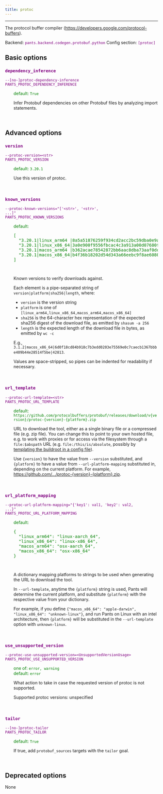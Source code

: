```yaml
---
title: protoc
---
```


---

The protocol buffer compiler (https://developers.google.com/protocol-buffers).

Backend: <span style="color: purple"><code>pants.backend.codegen.protobuf.python</code></span>
Config section: <span style="color: purple"><code>[protoc]</code></span>

## Basic options

<div style="color: purple">

### `dependency_inference`

  <code>--[no-]protoc-dependency-inference</code><br>
  <code>PANTS_PROTOC_DEPENDENCY_INFERENCE</code><br>
</div>
<div style="padding-left: 2em;">
<span style="color: green">default: <code>True</code></span>

<br>

Infer Protobuf dependencies on other Protobuf files by analyzing import statements.

</div>
<br>

## Advanced options

<div style="color: purple">

### `version`

  <code>--protoc-version=&lt;str&gt;</code><br>
  <code>PANTS_PROTOC_VERSION</code><br>
</div>
<div style="padding-left: 2em;">
<span style="color: green">default: <code>3.20.1</code></span>

<br>

Use this version of protoc.

</div>
<br>

<div style="color: purple">

### `known_versions`

  <code>--protoc-known-versions=&quot;['&lt;str&gt;', '&lt;str&gt;', ...]&quot;</code><br>
  <code>PANTS_PROTOC_KNOWN_VERSIONS</code><br>
</div>
<div style="padding-left: 2em;">
<span style="color: green">default: <pre>[
  "3.20.1|linux&lowbar;arm64 |8a5a51876259f934cd2acc2bc59dba0e9a51bd631a5c37a4b9081d6e4dbc7591|1804837",
  "3.20.1|linux&lowbar;x86&lowbar;64|3a0e900f9556fbcac4c3a913a00d07680f0fdf6b990a341462d822247b265562|1714731",
  "3.20.1|macos&lowbar;arm64 |b362acae78542872bb6aac8dba73aaf0dc6e94991b8b0a065d6c3e703fec2a8b|2708249",
  "3.20.1|macos&lowbar;x86&lowbar;64|b4f36b18202d54d343a66eebc9f8ae60809a2a96cc2d1b378137550bbe4cf33c|2708249"
]</pre></span>

<br>

Known versions to verify downloads against.

Each element is a pipe-separated string of `version|platform|sha256|length`, where:

- `version` is the version string
- `platform` is one of `[linux_arm64,linux_x86_64,macos_arm64,macos_x86_64]`
- `sha256` is the 64-character hex representation of the expected sha256
  digest of the download file, as emitted by `shasum -a 256`
- `length` is the expected length of the download file in bytes, as emitted by
  `wc -c`

E.g., `3.1.2|macos_x86_64|6d0f18cd84b918c7b3edd0203e75569e0c7caecb1367bbbe409b44e28514f5be|42813`.

Values are space-stripped, so pipes can be indented for readability if necessary.

</div>
<br>

<div style="color: purple">

### `url_template`

  <code>--protoc-url-template=&lt;str&gt;</code><br>
  <code>PANTS_PROTOC_URL_TEMPLATE</code><br>
</div>
<div style="padding-left: 2em;">
<span style="color: green">default: <code>https://github.com/protocolbuffers/protobuf/releases/download/v{version}/protoc-{version}-{platform}.zip</code></span>

<br>

URL to download the tool, either as a single binary file or a compressed file (e.g. zip file). You can change this to point to your own hosted file, e.g. to work with proxies or for access via the filesystem through a `file:$abspath` URL (e.g. `file:/this/is/absolute`, possibly by [templating the buildroot in a config file](<[Options](doc:options#config-file-entries)>)).

Use `{version}` to have the value from `--version` substituted, and `{platform}` to have a value from `--url-platform-mapping` substituted in, depending on the current platform. For example, https://github.com/.../protoc-{version}-{platform}.zip.

</div>
<br>

<div style="color: purple">

### `url_platform_mapping`

  <code>--protoc-url-platform-mapping=&quot;{'key1': val1, 'key2': val2, ...}&quot;</code><br>
  <code>PANTS_PROTOC_URL_PLATFORM_MAPPING</code><br>
</div>
<div style="padding-left: 2em;">
<span style="color: green">default: <pre>{
  "linux&lowbar;arm64": "linux-aarch&lowbar;64",
  "linux&lowbar;x86&lowbar;64": "linux-x86&lowbar;64",
  "macos&lowbar;arm64": "osx-aarch&lowbar;64",
  "macos&lowbar;x86&lowbar;64": "osx-x86&lowbar;64"
}</pre></span>

<br>

A dictionary mapping platforms to strings to be used when generating the URL to download the tool.

In `--url-template`, anytime the `{platform}` string is used, Pants will determine the current platform, and substitute `{platform}` with the respective value from your dictionary.

For example, if you define `{"macos_x86_64": "apple-darwin", "linux_x86_64": "unknown-linux"}`, and run Pants on Linux with an intel architecture, then `{platform}` will be substituted in the `--url-template` option with `unknown-linux`.

</div>
<br>

<div style="color: purple">

### `use_unsupported_version`

  <code>--protoc-use-unsupported-version=&lt;UnsupportedVersionUsage&gt;</code><br>
  <code>PANTS_PROTOC_USE_UNSUPPORTED_VERSION</code><br>
</div>
<div style="padding-left: 2em;">
<span style="color: green">one of: <code>error, warning</code></span><br>
<span style="color: green">default: <code>error</code></span>

<br>

What action to take in case the requested version of protoc is not supported.

Supported protoc versions: unspecified

</div>
<br>

<div style="color: purple">

### `tailor`

  <code>--[no-]protoc-tailor</code><br>
  <code>PANTS_PROTOC_TAILOR</code><br>
</div>
<div style="padding-left: 2em;">
<span style="color: green">default: <code>True</code></span>

<br>

If true, add `protobuf_sources` targets with the `tailor` goal.

</div>
<br>

## Deprecated options

None

